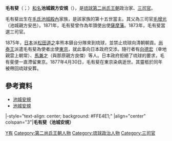 {{東亞男性歷史人物
|名稱 =毛有斐
|身份 =[[琉球國|琉球]][[第二尚氏王朝|第二尚氏王朝]][[三司官|三司官]]
|國家 =[[琉球國|琉球國]]
|屆數 =
|最高職務 =琉球[[三司官|三司官]]<br />（1873年—1877年）
|前任 =[[向麟趾|向麟趾]]（川平朝範） 
|繼任 =[[馬兼才|馬兼才]]（與那原良傑）
|畫像 =[[File:Ikegusuku_Anki.PNG|200px]]
|說明 =毛有斐
|姓 =
|名 =
|姓名 =毛有斐
|字 =
|名乘 =安規
|官職 =[[三司官|三司官]]
|封爵 =池城[[親方|親方]]
|封號 =
|御稱號 =
|宮號1 =
|宮號2 =
|封地 =[[羽地間切|羽地間切]]
|神號 =
|尊號 =
|族裔 = 
|旗籍 =
|府邸 =
|世系 = 
|初名 =
|乳名 =
|幼名 =
|兒名 =
|童名 =
|小字 =
|別名 =
|號 =
|法號 =
|院號 =
|其他名號 =
|出生日期 =？
|出生地點 =[[琉球國|琉球國]][[首里城|首里城]]
|婚年 =
|逝世年 =1877年4月30日
|逝世地 =[[File:Flag_of_Japan.svg|20px]] [[大日本帝國|大日本帝國]][[東京|東京]]
|諡號 =
|墳墓 =
|父親 =[[毛增光|毛增光]]（池城安邑）
|嫡母 =
|母親 =
|元配 =
|正室 =
|妻 =
|繼室 =
|平妻 =
|側室 =
|元配之父 =
|元配之嫡母 =
|元配之母 =
|正室之父 =
|正室之嫡母 =
|正室之母 =
|妻之父 =
|妻之嫡母 =
|妻之母 =
|繼室之父 =
|繼室之嫡母 =
|繼室之母 =
|平妻之父 =
|平妻之嫡母 =
|平妻之母 =
|兄弟 =
|姊妹 =
|嫡兄弟 =
|嫡姊妹 =
|庶兄弟 =
|庶姊妹 =
|同胞兄弟 =
|同胞姊妹 =
|異母兄弟 =
|異母姊妹 =
|異父兄弟 =
|異父姊妹 =
|繼兄弟 =
|繼姊妹 =
|子 =[[池城安政|池城安政]]
|女 =
|嫡子 =
|嫡女 =
|庶子 =
|庶女 =
|養子 =
|養女 =
|繼子 =
|繼女 =
|其他親屬 = 
|出身 = 
|功名 = 
|經歷 =
|著作 =
|注釋 =
}}
'''毛有斐'''（{{ryu|r=毛有斐|kn=モーユーフィ|rm=Mō Yūfi}}；{{bd|？||1877年|4月30日|catIdx=M毛}}）[[和名|和名]]'''池城親方安規'''（{{ryu|r=池城 親方 安規|kn=イチグシク ウェーカタ アンチ|rm=Ichigushiku Ueekata Anchi}}），是[[琉球國|琉球]][[第二尚氏王朝|第二尚氏王朝]]政治家、[[三司官|三司官]]。

毛有斐出生在[[毛氏池城殿內|毛氏池城殿內]]家族，是該家族的第十五世當主。其父為三司官[[毛增光|毛增光]]（池城親方安邑）。1871年，毛有斐曾作為年頭使出使[[薩摩藩|薩摩藩]]。1873年，毛有斐當選三司官。

1875年，[[日本|日本]]派[[松田道之|松田道之]]率熊本鎮台分隊來到琉球，並禁止琉球向清朝朝貢。[[尚泰王|尚泰王]]派遣毛有斐為使者出使[[東京|東京]]，就此事向日本政府交涉。隨行者有[[向德宏|向德宏]]（幸地親雲上朝常）、[[馬兼才|馬兼才]]（與那原親方良傑）等人。日本政府拒絕了琉球的要求，毛有斐便一直滯留東京。1877年4月30日，毛有斐在東京染病逝世。其靈柩於同年被帶回琉球安葬。
==參考資料==
*[http://ryukyushimpo.jp/news/storyid-40204-storytopic-121.html 池城安規] {{Wayback|url=http://ryukyushimpo.jp/news/storyid-40204-storytopic-121.html |date=20130618091107 }}
*[http://kotobank.jp/word/%E6%B1%A0%E5%9F%8E%E5%AE%89%E8%A6%8F 池城安規] {{Wayback|url=http://kotobank.jp/word/%E6%B1%A0%E5%9F%8E%E5%AE%89%E8%A6%8F |date=20130510062650 }}

{{start box}}
|-style="text-align: center; background: #FFE4E1;"
|align="center" colspan="3"|'''毛有斐（池城安規）'''
{{s-before|[[向麟趾|向麟趾]]<br/>（川平朝範）}}
{{s-title|[[琉球國|琉球國]][[琉球三司官列表#巳日番|巳日番法司]]|1873年—1877年}}
{{s-after|[[馬兼才|馬兼才]]<br />（與那原良傑）}}
{{end box}}
{{三司官}}
[[Category:毛姓|Y有]]
[[Category:第二尚氏王朝人物|Category:第二尚氏王朝人物]]
[[Category:琉球政治人物|Category:琉球政治人物]]
[[Category:三司官|Category:三司官]]